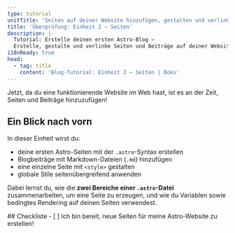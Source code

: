 ```yaml
---
type: tutorial
unitTitle: 'Seiten auf deiner Website hinzufügen, gestalten und verlinken'
title: 'Überprüfung: Einheit 2 – Seiten'
description: |-
  Tutorial: Erstelle deinen ersten Astro-Blog —
  Erstelle, gestalte und verlinke Seiten und Beiträge auf deiner Website
i18nReady: true
head:
  - tag: title
    content: 'Blog-Tutorial: Einheit 2 – Seiten | Doku'
---
```



Jetzt, da du eine funktionierende Website im Web hast, ist es an der Zeit, Seiten und Beiträge hinzuzufügen!

## Ein Blick nach vorn

In dieser Einheit wirst du:

- deine ersten Astro-Seiten mit der `.astro`-Syntax erstellen
- Blogbeiträge mit Markdown-Dateien (`.md`) hinzufügen
- eine einzelne Seite mit `<style>` gestalten
- globale Stile seitenübergreifend anwenden

Dabei lernst du, wie die **zwei Bereiche einer `.astro`-Datei** zusammenarbeiten, um eine Seite zu erzeugen, und wie du Variablen sowie bedingtes Rendering auf deinen Seiten verwendest.

<Box icon="check-list">
## Checkliste

<Checklist>
- [ ] Ich bin bereit, neue Seiten für meine Astro-Website zu erstellen!
</Checklist>
</Box>
